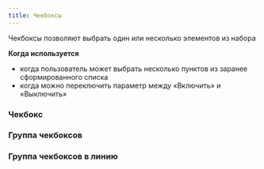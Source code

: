 ```yaml
---
title: Чекбоксы
---
```


Чекбоксы позволяют выбрать один или несколько элементов из набора

**Когда используется**

- когда пользователь может выбрать несколько пунктов из заранее сформированного списка
- когда можно переключить параметр между «Включить» и «Выключить»

### Чекбокс
<Sandbox projectId="uxcomponents_checkbox_simple" />

### Группа чекбоксов
<Sandbox projectId="uxcomponents_checkbox_group" />

### Группа чекбоксов в линию
<Sandbox projectId="uxcomponents_checkbox_group_inline" />

